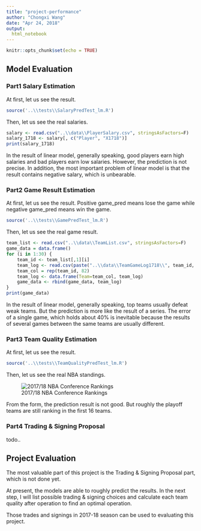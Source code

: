 ```yaml
---
title: "project-performance"
author: "Chongxi Wang"
date: "Apr 24, 2018"
output:
  html_notebook
---
```


```r
knitr::opts_chunk$set(echo = TRUE)
```

## Model Evaluation

### Part1 Salary Estimation

At first, let us see the result.

```r
source('..\\tests\\SalaryPredTest_lm.R')
```

Then, let us see the real salaries.

```r
salary <- read.csv("..\\data\\PlayerSalary.csv", stringsAsFactors=F)
salary_1718 <- salary[, c("Player", "X1718")]
print(salary_1718)
```

In the result of linear model, generally speaking, good players earn high salaries and bad players earn low salaries. However, the prediction is not precise. In addition, the most important problem of linear model is that the result contains negative salary, which is unbearable.

### Part2 Game Result Estimation

At first, let us see the result. Positive game_pred means lose the game while negative game_pred means win the game.

```r
source('..\\tests\\GamePredTest_lm.R')
```

Then, let us see the real game result.
```r
team_list <- read.csv("..\\data\\TeamList.csv", stringsAsFactors=F)
game_data = data.frame()
for (i in 1:30) {
    team_id <- team_list[,1][i]
    team_log <- read.csv(paste("..\\data\\TeamGameLog1718\\", team_id, ".csv", sep=""), stringsAsFactors=F)
    team_col = rep(team_id, 82)
    team_log <- data.frame(Team=team_col, team_log)
    game_data <- rbind(game_data, team_log)
}
print(game_data)
```

In the result of linear model, generally speaking, top teams usually defeat weak teams. But the prediction is more like the result of a series. The error of a single game, which holds about 40% is inevitable because the results of several games between the same teams are usually different.

### Part3 Team Quality Estimation

At first, let us see the result.

```r
source('..\\tests\\TeamQualityPredTest_lm.R')
```

Then, let us see the real NBA standings.

![2017/18 NBA Conference Rankings](../graphs/ConferenceStandings.JPG)

From the form, the prediction result is not good. But roughly the playoff teams are still ranking in the first 16 teams.

### Part4 Trading & Signing Proposal

todo..

## Project Evaluation

The most valuable part of this project is the Trading & Signing Proposal part, which is not done yet.

At present, the models are able to roughly predict the results. In the next step, I will list possible trading & signing choices and calculate each team quality after operation to find an optimal operation.

Those trades and signings in 2017-18 season can be used to evaluating this project.
